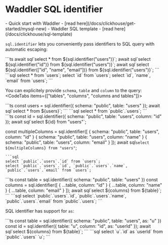 

# Waddler SQL identifier
<Prerequisites>
- Quick start with Waddler - [read here](/docs/clickhouse/get-started/mysql-new)
- Waddler SQL template - [read here](/docs/clickhouse/sql-template)
</Prerequisites>
<br/>

`sql.identifier` lets you conveniently pass identifiers to SQL query with automatic escaping:
<Section>
```ts
await sql`select * from ${sql.identifier("users")}`;
await sql`select ${sql.identifier("id")} from ${sql.identifier("users")}`;
await sql`select ${sql.identifier(["id", "name", "email"])} from ${sql.identifier("users")}`;
```
```sql
select * from `users`;
select `id` from `users`;
select `id`, `name`, `email` from `users`;
```
</Section>

You can explicitely provide `schema`, `table` and `column` to the query:
<CodeTabs items={["tables", "columns", "columns and tables"]}>
<Section>
```ts
const users = sql.identifier({ schema: "public", table: "users" });
await sql`select * from ${users}`;
```
```sql
select * from `public`.`users`;
```
</Section>
<Section>
```ts
const id = sql.identifier({ schema: "public", table: "users", column: "id" });
await sql`select ${id} from "users"`;

const multipleColumns = sql.identifier([
	{ schema: "public", table: "users", column: "id" }
	{ schema: "public", table: "users", column: "name" }
	{ schema: "public", table: "users", column: "email" }
]);
await sql`select ${multipleColumns} from "users"`;
```
```sql
select `public`.`users`.`id` from `users`;
select `public`.`users`.`id`, `public`.`users`.`name`, `public`.`users`.`email` from `users`;
```
</Section>
<Section>
```ts
const table = sql.identifier({ schema: "public", table: "users" })
const columns = sql.identifier([
	{ ...table, column: "id" }
	{ ...table, column: "name" }
	{ ...table, column: "email" }
]);
await sql`select ${columns} from ${table}`;
```
```sql
select `public`.`users`.`id`, `public`.`users`.`name`, `public`.`users`.`email` from `public`.`users`;
```
</Section>
</CodeTabs>

SQL identifier has support for `as`:
<Section>
```ts
const table = sql.identifier({ schema: "public", table: "users", as: "u" })
const id = sql.identifier({ table: "u", column: "id", as: "userId" });
await sql`select ${columns} from ${table}`;
```
```sql
select `u`.`id` as `userId` from `public`.`users` `u`;
```
</Section>